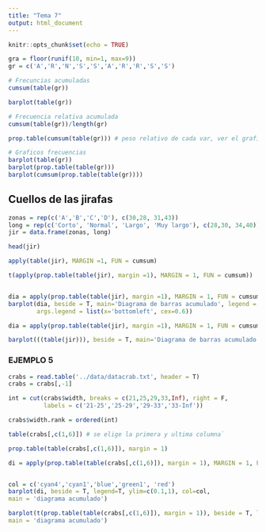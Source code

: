 ```yaml
---
title: "Tema 7"
output: html_document
---
```


```r
knitr::opts_chunk$set(echo = TRUE)
```

```r
gra = floor(runif(10, min=1, max=9))
gr = c('A','R','N','S','S','A','R','R','S','S')

# Frecuncias acumuladas
cumsum(table(gr))

barplot(table(gr))

# Frecuencia relativa acumulada
cumsum(table(gr))/length(gr)

prop.table(cumsum(table(gr))) # peso relativo de cada var, ver el grafico

# Graficos frecuencias
barplot(table(gr))
barplot(prop.table(table(gr)))
barplot(cumsum(prop.table(table(gr))))
```

## Cuellos de las jirafas

```r
zonas = rep(c('A','B','C','D'), c(30,28, 31,43))
long = rep(c('Corto', 'Normal', 'Largo', 'Muy largo'), c(28,30, 34,40))
jir = data.frame(zonas, long)

head(jir)
```

```r
apply(table(jir), MARGIN =1, FUN = cumsum)

t(apply(prop.table(table(jir), margin =1), MARGIN = 1, FUN = cumsum))


dia = apply(prop.table(table(jir), margin =1), MARGIN = 1, FUN = cumsum)
barplot(dia, beside = T, main='Diagrama de barras acumulado', legend = T, 
        args.legend = list(x='bottomleft', cex=0.6))

dia = apply(prop.table(table(jir), margin =1), MARGIN = 1, FUN = cumsum)

barplot(((table(jir))), beside = T, main='Diagrama de barras acumulado', legend = T,         args.legend = list(x='topright', cex=0.7))
```

### EJEMPLO 5

```r
crabs = read.table('../data/datacrab.txt', header = T)
crabs = crabs[,-1]

int = cut(crabs$width, breaks = c(21,25,29,33,Inf), right = F, 
          labels = c('21-25','25-29','29-33','33-Inf'))

crabs$width.rank = ordered(int)

table(crabs[,c(1,6)]) # se elige la primera y ultima columna`

prop.table(table(crabs[,c(1,6)]), margin = 1)

di = apply(prop.table(table(crabs[,c(1,6)]), margin = 1), MARGIN = 1, FUN = cumsum)


col = c('cyan4','cyan1','blue','green1', 'red')
barplot(di, beside = T, legend=T, ylim=c(0.1,1), col=col, 
main = 'diagrama acumulado')

barplot(t(prop.table(table(crabs[,c(1,6)]), margin = 1)), beside = T, legend=T, ylim=c(0.1,0.8), col=col, 
main = 'diagrama acumulado')
```

